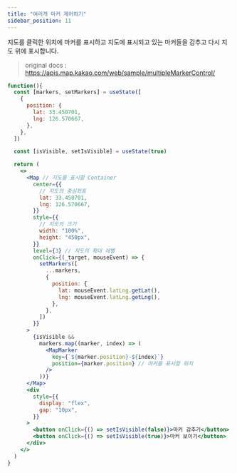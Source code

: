 ```yaml
---
title: "여러개 마커 제어하기"
sidebar_position: 11
---
```


지도를 클릭한 위치에 마커를 표시하고 지도에 표시되고 있는 마커들을 감추고 다시 지도 위에 표시합니다.

> original docs : https://apis.map.kakao.com/web/sample/multipleMarkerControl/

```jsx live
function(){
  const [markers, setMarkers] = useState([
    {
      position: {
        lat: 33.450701,
        lng: 126.570667,
      },
    },
  ])

  const [isVisible, setIsVisible] = useState(true)

  return (
    <>
      <Map // 지도를 표시할 Container
        center={{
          // 지도의 중심좌표
          lat: 33.450701,
          lng: 126.570667,
        }}
        style={{
          // 지도의 크기
          width: "100%",
          height: "450px",
        }}
        level={3} // 지도의 확대 레벨
        onClick={(_target, mouseEvent) => {
          setMarkers([
            ...markers,
            {
              position: {
                lat: mouseEvent.latLng.getLat(),
                lng: mouseEvent.latLng.getLng(),
              },
            },
          ])
        }}
      >
        {isVisible &&
          markers.map((marker, index) => (
            <MapMarker
              key={`${marker.position}-${index}`}
              position={marker.position} // 마커를 표시할 위치
            />
          ))}
      </Map>
      <div
        style={{
          display: "flex",
          gap: "10px",
        }}
      >
        <button onClick={() => setIsVisible(false)}>마커 감추기</button>
        <button onClick={() => setIsVisible(true)}>마커 보이기</button>
      </div>
    </>
  )
}
```
